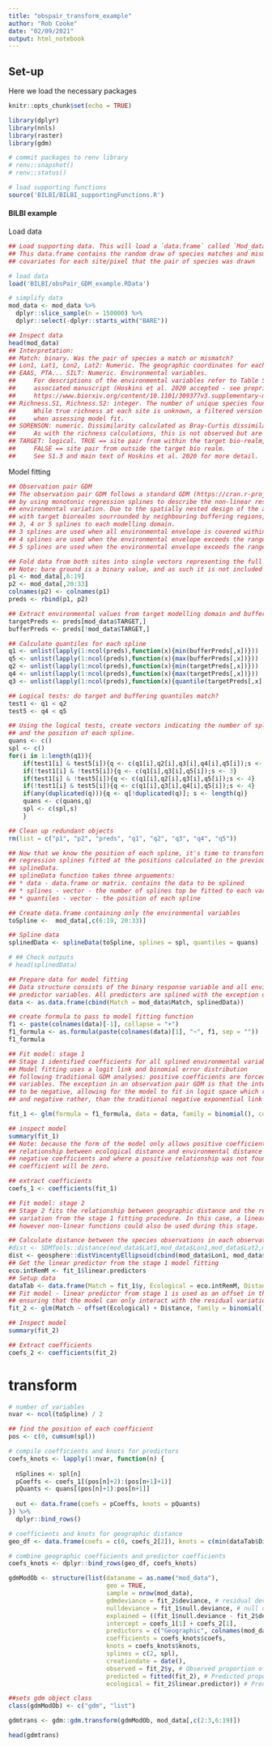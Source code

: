 ```yaml
---
title: "obspair_transform_example"
author: "Rob Cooke"
date: "02/09/2021"
output: html_notebook
---
```


## Set-up ##

Here we load the necessary packages

```r
knitr::opts_chunk$set(echo = TRUE)

library(dplyr)
library(nnls)
library(raster)
library(gdm)

# commit packages to renv library
# renv::snapshot()
# renv::status()

# load supporting functions
source('BILBI/BILBI_supportingFunctions.R')

```

#### BILBI example ####

Load data

```r

## Load supporting data. This will load a `data.frame` called `Mod_data` into the session. 
## This data.frame contains the random draw of species matches and mismatches, and associated environmental 
## covariates for each site/pixel that the pair of species was drawn

# load data
load('BILBI/obsPair_GDM_example.RData')

# simplify data
mod_data <- mod_data %>% 
  dplyr::slice_sample(n = 150000) %>% 
  dplyr::select(-dplyr::starts_with("BARE"))

## Inspect data
head(mod_data)
## Interpretation:
## Match: binary. Was the pair of species a match or mismatch?  
## Lon1, Lat1, Lon2, Lat2: Numeric. The geographic coordinates for each site.
## EAAS, PTA... SILT: Numeric. Environmental variables. 
##     For descriptions of the environmental variables refer to Table S2 in the supporting documents of the 
##     associated manuscript (Hoskins et al. 2020 accepted - see prepring version: 
##     https://www.biorxiv.org/content/10.1101/309377v3.supplementary-material)).
## Richness.S1, Richness.S2: integer. The number of unique species found at each site. 
##     While true richness at each site is unknown, a filtered version of this is used as 'best-available' 
##     when assessing model fit.
## SORENSON: numeric. Dissimilarity calculated as Bray-Curtis dissimilarity between sites. 
##     As with the richness calculations, this is not observed but are 'best-available' estimates, and used only to show model fit in these examples.
## TARGET: logical. TRUE == site pair from within the target bio-realm, 
##     FALSE == site pair from outside the target bio realm. 
##     See S1.3 and main text of Hoskins et al. 2020 for more detail.

```

Model fitting

```r

## Observation pair GDM
## The observation pair GDM follows a standard GDM (https://cran.r-project.org/web/packages/gdm/index.html) 
## by using monotonic regression splines to describe the non-linear responses of ecological communities to 
## environmental variation. Due to the spatially nested design of the analytical approach, 
## with target biorealms sourrounded by neighbouring buffering regions, we fit models using either 
## 3, 4 or 5 splines to each modelling domain.
## 3 splines are used when all environmental envelope is covered within the target modelling domain.
## 4 splines are used when the environmental envelope exceeds the range of the modelling domain in one direction
## 5 splines are used when the environmental envelope exceeds the range of the modelling domain in both directions

## Fold data from both sites into single vectors representing the full range of observed environmental values
## Note: bare ground is a binary value, and as such it is not included in the splining process
p1 <- mod_data[,6:19]
p2 <- mod_data[,20:33]
colnames(p2) <- colnames(p1)
preds <- rbind(p1, p2)

## Extract environmental values from target modelling domain and buffering regions
targetPreds <- preds[mod_data$TARGET,]
bufferPreds <- preds[!mod_data$TARGET,]

## Calculate quantiles for each spline  
q1 <- unlist(lapply(1:ncol(preds),function(x){min(bufferPreds[,x])}))
q5 <- unlist(lapply(1:ncol(preds),function(x){max(bufferPreds[,x])}))
q2 <- unlist(lapply(1:ncol(preds),function(x){min(targetPreds[,x])}))
q4 <- unlist(lapply(1:ncol(preds),function(x){max(targetPreds[,x])}))
q3 <- unlist(lapply(1:ncol(preds),function(x){quantile(targetPreds[,x],0.5)}))

## Logical tests: do target and buffering quantiles match? 
test1 <- q1 < q2
test5 <- q4 < q5

## Using the logical tests, create vectors indicating the number of splines used (3, 4 or 5) per environmental variable,
## and the position of each spline.
quans <- c()
spl <- c()
for(i in 1:length(q1)){
    if(test1[i] & test5[i]){q <- c(q1[i],q2[i],q3[i],q4[i],q5[i]);s <- 5}
	if(!test1[i] & !test5[i]){q <- c(q1[i],q3[i],q5[i]);s <- 3}
	if(test1[i] & !test5[i]){q <- c(q1[i],q2[i],q3[i],q5[i]);s <- 4}
	if(!test1[i] & test5[i]){q <- c(q1[i],q3[i],q4[i],q5[i]);s <- 4}
	if(any(duplicated(q))){q <- q[!duplicated(q)]; s <- length(q)}
	quans <- c(quans,q)
	spl <- c(spl,s)
	}

## Clean up redundant objects
rm(list = c("p1", "p2", "preds", "q1", "q2", "q3", "q4", "q5"))

## Now that we know the position of each spline, it's time to transform the environmnetal data using the monotonic
## regression splines fitted at the positions calculated in the previous steps. This step uses the supporting function 
## splineData.
## splineData function takes three arguements:
## * data - data.frame or matrix. contains the data to be splined
## * splines - vector - the number of splines top be fitted to each variable
## * quantiles - vector - the position of each spline

## Create data.frame containing only the environmental variables
toSpline <-  mod_data[,c(6:19, 20:33)]

## Spline data
splinedData <- splineData(toSpline, splines = spl, quantiles = quans)

# ## Check outputs
# head(splinedData)

## Prepare data for model fitting
## Data structure consists of the binary response variable and all environmental
## predictor variables. All predictors are splined with the exception of bare ground
data <- as.data.frame(cbind(Match = mod_data$Match, splinedData))

## create formula to pass to model fitting function
f1 <- paste(colnames(data)[-1], collapse = "+")
f1_formula <- as.formula(paste(colnames(data)[1], "~", f1, sep = ""))
f1_formula

## Fit model: stage 1
## Stage 1 identified coefficients for all splined environmental variables within the model.
## Model fitting uses a logit link and binomial error distribution
## following traditional GDM analyses: positive coefficients are forced for all predictor
## variables. The exception in an observation pair GDM is that the intercept is allowed
## to be negative, allowing for the model to fit in logit space which ranges both positive
## and negative rather, than the traditional negative exponential link function which only allows positive.

fit_1 <- glm(formula = f1_formula, data = data, family = binomial(), control = list(maxit = 500), method = 'nnnpls.fit')

## inspect model
summary(fit_1)
## Note: because the form of the model only allows positive coefficients - ensuring a positive
## relationship between ecological distance and environmental distance - there will be no
## negative coefficients and where a positive relationship was not found, the returned
## coefficient will be zero.

## extract coefficients
coefs_1 <- coefficients(fit_1)

## Fit model: stage 2
## Stage 2 fits the relationship between geographic distance and the residual unexplained
## variation from the stage 1 fitting procedure. In this case, a linear function is fitted;
## however non-linear functions could also be used during this stage.

## Calculate distance between the species observations in each observation pair.
#dist <- SDMTools::distance(mod_data$Lat1,mod_data$Lon1,mod_data$Lat2,mod_data$Lon2)
dist <- geosphere::distVincentyEllipsoid(cbind(mod_data$Lon1, mod_data$Lat1), cbind(mod_data$Lon2, mod_data$Lat2))
## Get the linear predictor from the stage 1 model fitting
eco.intRemM <- fit_1$linear.predictors
## Setup data
dataTab <- data.frame(Match = fit_1$y, Ecological = eco.intRemM, Distance = dist / 1000)
## Fit model - linear predictor from stage 1 is used as an offset in the fitting of stage 2
## ensuring that the model can only interact with the residual variation from stage 1
fit_2 <- glm(Match ~ offset(Ecological) + Distance, family = binomial(), data = dataTab, control = list(maxit = 1000), method = 'nnls.fit')

## Inspect model
summary(fit_2)

## Extract coefficients
coefs_2 <- coefficients(fit_2)

```

# transform

```r

# number of variables
nvar <- ncol(toSpline) / 2

## find the position of each coefficient 
pos <- c(0, cumsum(spl))

# compile coefficients and knots for predictors
coefs_knots <- lapply(1:nvar, function(n) {
  
  nSplines <- spl[n]
  pCoeffs <- coefs_1[(pos[n]+2):(pos[n+1]+1)]
  pQuants <- quans[(pos[n]+1):pos[n+1]]
  
  out <- data.frame(coefs = pCoeffs, knots = pQuants)
}) %>% 
  dplyr::bind_rows()

# coefficients and knots for geographic distance
geo_df <- data.frame(coefs = c(0, coefs_2[2]), knots = c(min(dataTab$Distance), max(dataTab$Distance)), row.names = c("Geographic_spl1", "Geographic_spl2"))

# combine geographic coefficients and predictor coefficients
coefs_knots <- dplyr::bind_rows(geo_df, coefs_knots)

gdmModOb <- structure(list(dataname = as.name("mod_data"),
                           geo = TRUE,
                           sample = nrow(mod_data),
                           gdmdeviance = fit_2$deviance, # residual deviance after second model
                           nulldeviance = fit_1$null.deviance, # null deviance from first model
                           explained = ((fit_1$null.deviance - fit_2$deviance) / fit_1$null.deviance) * 100, # variance explained by the combination of both models
                           intercept = coefs_1[1] + coefs_2[1],
                           predictors = c("Geographic", colnames(mod_data[,6:19])),
                           coefficients = coefs_knots$coefs,
                           knots = coefs_knots$knots,
                           splines = c(2, spl),
                           creationdate = date(),
                           observed = fit_2$y, # Observed proportion of species mismatch
                           predicted = fitted(fit_2), # Predicted proportion of species mismatch
                           ecological = fit_2$linear.predictor)) # Predicted Ecological Distance

##sets gdm object class  
class(gdmModOb) <- c("gdm", "list")

gdmtrans <- gdm::gdm.transform(gdmModOb, mod_data[,c(2:3,6:19)])

head(gdmtrans)

```
